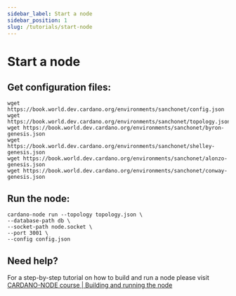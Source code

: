 ```yaml
---
sidebar_label: Start a node
sidebar_position: 1
slug: /tutorials/start-node
---
```


# Start a node

## Get configuration files:

```
wget https://book.world.dev.cardano.org/environments/sanchonet/config.json
wget https://book.world.dev.cardano.org/environments/sanchonet/topology.json
wget https://book.world.dev.cardano.org/environments/sanchonet/byron-genesis.json
wget https://book.world.dev.cardano.org/environments/sanchonet/shelley-genesis.json
wget https://book.world.dev.cardano.org/environments/sanchonet/alonzo-genesis.json
wget https://book.world.dev.cardano.org/environments/sanchonet/conway-genesis.json
```

## Run the node:

```
cardano-node run --topology topology.json \
--database-path db \
--socket-path node.socket \
--port 3001 \
--config config.json 
```

## Need help?

For a step-by-step tutorial on how to build and run a node please visit  [CARDANO-NODE course | Building and running the node](https://cardano-course.gitbook.io/cardano-course/handbook/module-1-build-and-run-the-node/building-the-node)